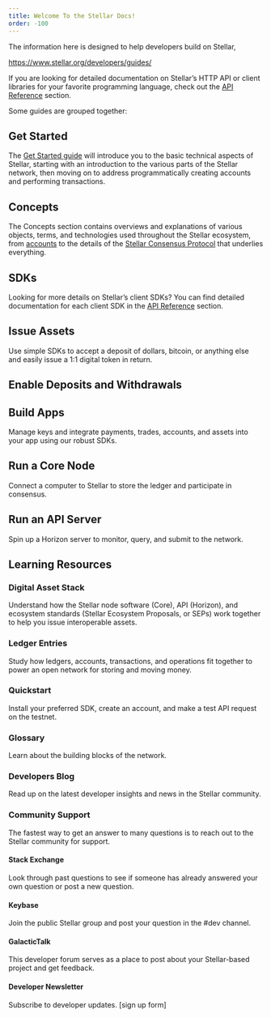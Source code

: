 ```yaml
---
title: Welcome To the Stellar Docs!
order: -100
---
```



The information here is designed to help developers build on Stellar,

https://www.stellar.org/developers/guides/



If you are looking for detailed documentation on Stellar’s HTTP API or client libraries for your favorite programming language, check out the [API Reference](../reference) section.

Some guides are grouped together:

## Get Started

The [Get Started guide](./get-started) will introduce you to the basic technical aspects of Stellar, starting with an introduction to the various parts of the Stellar network, then moving on to address programmatically creating accounts and performing transactions.

## Concepts

The Concepts section contains overviews and explanations of various objects, terms, and technologies used throughout the Stellar ecosystem, from [accounts](./concepts/accounts.md) to the details of the [Stellar Consensus Protocol](./concepts/scp.md) that underlies everything.

## SDKs

Looking for more details on Stellar’s client SDKs? You can find detailed documentation for each client SDK in the [API Reference](../reference) section.



## Issue Assets
Use simple SDKs to accept a deposit of dollars, bitcoin, or anything else and easily issue a 1:1 digital token in return.

## Enable Deposits and Withdrawals

## Build Apps
Manage keys and integrate payments, trades, accounts, and assets into your app using our robust SDKs.

## Run a Core Node
Connect a computer to Stellar to store the ledger and participate in consensus.

## Run an API Server
Spin up a Horizon server to monitor, query, and submit to the network.

## Learning Resources 
### Digital Asset Stack
Understand how the Stellar node software (Core), API (Horizon), and ecosystem standards (Stellar Ecosystem Proposals, or SEPs) work together to help you issue interoperable assets.

### Ledger Entries
Study how ledgers, accounts, transactions, and operations fit together to power an open network for storing and moving money.

### Quickstart
Install your preferred SDK, create an account, and make a test API request on the testnet.

### Glossary
Learn about the building blocks of the network.

### Developers Blog
Read up on the latest developer insights and news in the Stellar community.

### Community Support
The fastest way to get an answer to many questions is to reach out to the Stellar community for support.
#### Stack Exchange
Look through past questions to see if someone has already answered your own question or post a new question.
#### Keybase
Join the public Stellar group and post your question in the #dev channel.
#### GalacticTalk
This developer forum serves as a place to post about your Stellar-based project and get feedback.
#### Developer Newsletter
Subscribe to developer updates.
[sign up form]

